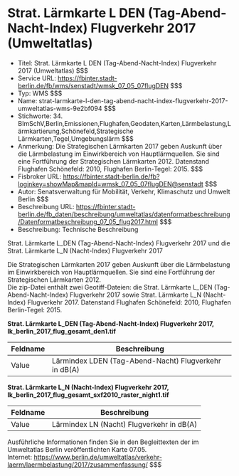 # Strat. Lärmkarte L DEN (Tag-Abend-Nacht-Index) Flugverkehr 2017 (Umweltatlas)
- Titel: Strat. Lärmkarte L DEN (Tag-Abend-Nacht-Index) Flugverkehr 2017 (Umweltatlas) $$$
- Service URL: https://fbinter.stadt-berlin.de/fb/wms/senstadt/wmsk_07_05_07flugDEN $$$
- Typ: WMS $$$
- Name: strat-larmkarte-l-den-tag-abend-nacht-index-flugverkehr-2017-umweltatlas-wms-9e2bf094 $$$
- Stichworte: 34. BImSchV,Berlin,Emissionen,Flughafen,Geodaten,Karten,Lärmbelastung,Lärmkartierung,Schönefeld,Strategische Lärmkarten,Tegel,Umgebungslärm $$$
- Anmerkung: Die Strategischen Lärmkarten 2017 geben Auskunft über die Lärmbelastung im Einwirkbereich von Hauptlärmquellen. Sie sind eine Fortführung der Strategischen Lärmkarten 2012. Datenstand Flughafen Schönefeld: 2010, Flughafen Berlin-Tegel: 2015. $$$
- Fisbroker URL: https://fbinter.stadt-berlin.de/fb?loginkey=showMap&mapId=wmsk_07_05_07flugDEN@senstadt $$$
- Autor: Senatsverwaltung für Mobilität, Verkehr, Klimaschutz und Umwelt Berlin $$$
- Beschreibung URL: https://fbinter.stadt-berlin.de/fb_daten/beschreibung/umweltatlas/datenformatbeschreibung/Datenformatbeschreibung_07_05_flug2017.html $$$
- Beschreibung: Technische Beschreibung 

Strat. Lärmkarte L\_DEN (Tag-Abend-Nacht-Index) Flugverkehr 2017 und die Strat. Lärmkarte L\_N (Nacht-Index) Flugverkehr 2017

Die Strategischen Lärmkarten 2017 geben Auskunft über die Lärmbelastung im Einwirkbereich von Hauptlärmquellen. Sie sind eine Fortführung der Strategischen Lärmkarten 2012.  
Die zip-Datei enthält zwei Geotiff-Dateien: die Strat. Lärmkarte L\_DEN (Tag-Abend-Nacht-Index) Flugverkehr 2017 sowie Strat. Lärmkarte L\_N (Nacht-Index) Flugverkehr 2017\. Datenstand Flughafen Schönefeld: 2010, Flughafen Berlin-Tegel: 2015.

**Strat. Lärmkarte L\_DEN (Tag-Abend-Nacht-Index) Flugverkehr 2017, lk\_berlin\_2017\_flug\_gesamt\_den1.tif**

| Feldname | Beschreibung                                          |
| -------- | ----------------------------------------------------- |
| Value    | Lärmindex LDEN (Tag-Abend-Nacht) Flugverkehr in dB(A) |

**Strat. Lärmkarte L\_N (Nacht-Index) Flugverkehr 2017, lk\_berlin\_2017\_flug\_gesamt\_sxf2010\_raster\_night1.tif**

| Feldname | Beschreibung                              |
| -------- | ----------------------------------------- |
| Value    | Lärmindex LN (Nacht) Flugverkehr in dB(A) |

Ausführliche Informationen finden Sie in den Begleittexten der im Umweltatlas Berlin veröffentlichten Karte 07.05.  
Internet: https://www.berlin.de/umweltatlas/verkehr-laerm/laermbelastung/2017/zusammenfassung/ $$$
